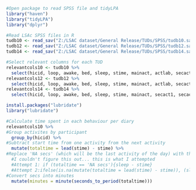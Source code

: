 ```r

#Open package to read SPSS file and tidyLPA
library("haven")
library("tidyLPA")
library("dplyr")

```

``` r
#Read LSAc SPSS files in R
tudb10 <- read_sav("Z:/LSAC dataset/General Release/TUDs/SPSS/tudb10.sav")
tudb12 <- read_sav("Z:/LSAC dataset/General Release/TUDs/SPSS/tudb12.sav")
tudb14 <- read_sav("Z:/LSAC dataset/General Release/TUDs/SPSS/tudb14.sav")
```

``` r
#Select relevant columns for each TUD
relevantcols10 <- tudb10 %>% 
  select(hicid, loop, awake, bed, sleep, stime, mainact, actlab, secact1, secact2, secact3)
relevantcols12 <- tudb12 %>% 
  select(hicid, loop, awake, bed, sleep, stime, mainact, actlab, secact1, secact2, secact3)
relevantcols14 <- tudb14 %>% 
  select(hicid, loop, awake, bed, sleep, stime, mainact, secact1, secact2, secact3)


```

``` r
install.packages("lubridate")
library("lubridate")
```

``` r
#Calculate time spent in each behaviour per diary
relevantcols10 %>% 
#Group activites by participant 
  group_by(hicid) %>% 
#Subtract start time from one activity from the next activity
  mutate(totaltime = lead(stime) - stime) %>% 
#Replace 'NA secs' (which will be the last activity of the day) with the function (sleep - stime) to determine time spent in final activity of the day
  #I couldn't figure this out... this is what I attempted 
  #Attempt 1: if (totaltime == 'NA secs'){sleep - stime}
  #Attempt 2:ifelse(is.na(mutate(totaltime = lead(stime) - stime)), (sleep - stime), print())
#Convert secs into minutes
  mutate(minutes = minute(seconds_to_period(totaltime)))



```
